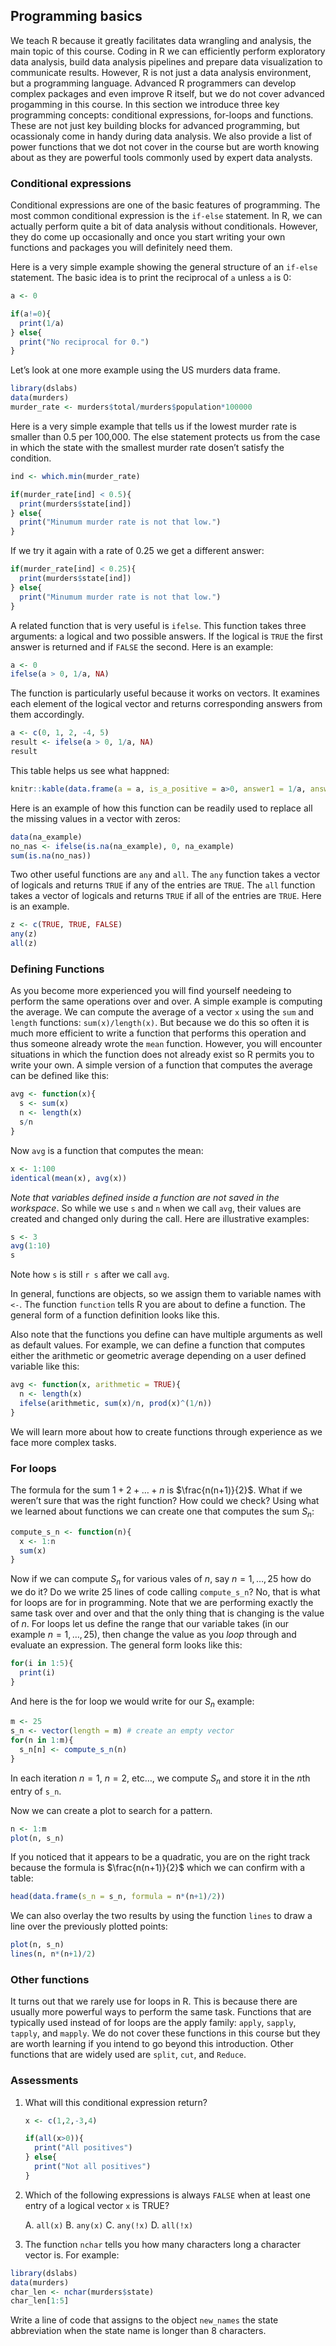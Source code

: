 ## Programming basics

We teach R because it greatly facilitates data wrangling and analysis, the main topic of this course. Coding in R we can efficiently perform exploratory data analysis, build data analysis pipelines and prepare data visualization to communicate results. However, R is not just a data analysis environment, but a programming language. Advanced R programmers can develop complex packages and even improve R itself, but we do not cover advanced progamming in this course. In this section we introduce three key programming concepts: conditional expressions, for-loops and functions. These are not just key building blocks for advanced programming, but ocassionaly come in handy during data analysis. We also provide a list of power functions that we dot not cover in the course but are worth knowing about as they are powerful tools commonly used by expert data analysts.

### Conditional expressions

Conditional expressions are one of the basic features of programming. The most common conditional expression is the `if-else` statement. In R, we can actually perform quite a bit of data analysis without conditionals. However, they do come up occasionally and once you start writing your own functions and packages you will definitely need them.

Here is a very simple example showing the general structure of an `if-else` statement. The basic idea is to print the reciprocal of `a` unless `a` is 0:

```{r}
a <- 0

if(a!=0){
  print(1/a)
} else{
  print("No reciprocal for 0.")
}
```


Let's look at one more example using the US murders data frame.

```{r}
library(dslabs)
data(murders)
murder_rate <- murders$total/murders$population*100000
```


Here is a very simple example that tells us if the lowest murder rate is smaller than 0.5 per 100,000. The else statement protects us from the case in which the state with the smallest murder rate dosen't satisfy the condition.

```{r}
ind <- which.min(murder_rate)

if(murder_rate[ind] < 0.5){
  print(murders$state[ind]) 
} else{
  print("Minumum murder rate is not that low.")
}
```

If we try it again with a rate of 0.25 we get a different answer:

```{r}
if(murder_rate[ind] < 0.25){
  print(murders$state[ind]) 
} else{
  print("Minumum murder rate is not that low.")
}
```

A related function that is very useful is `ifelse`. This function takes three arguments: a logical and two possible answers. If the logical is `TRUE` the first answer is returned and if `FALSE` the second. Here is an example:

```{r}
a <- 0
ifelse(a > 0, 1/a, NA)
```

The function is particularly useful because it works on vectors. It examines each element of the logical vector and returns corresponding answers from them accordingly.

```{r}
a <- c(0, 1, 2, -4, 5)
result <- ifelse(a > 0, 1/a, NA)
result
```

This table helps us see what happned:
```{r, echo=FALSE}
knitr::kable(data.frame(a = a, is_a_positive = a>0, answer1 = 1/a, answer2 = NA, result = result))
```

Here is an example of how this function can be readily used to replace all the missing values in a vector with zeros:

```{r}
data(na_example)
no_nas <- ifelse(is.na(na_example), 0, na_example) 
sum(is.na(no_nas))
```

Two other useful functions are `any` and `all`. The `any` function takes a vector of logicals and returns `TRUE` if any of the entries are `TRUE`. The `all` function takes a vector of logicals and returns `TRUE` if all of the entries are `TRUE`. Here is an example.

```{r}
z <- c(TRUE, TRUE, FALSE)
any(z)
all(z)
```

### Defining Functions

As you become more experienced you will find yourself needeing to perform the same operations over and over. A simple example is computing the average. We can compute the average of a vector `x` using the `sum` and `length` functions: `sum(x)/length(x)`. But because we do this so often it is much more efficient to write a function that performs this operation and thus someone already wrote the `mean` function. However, you will encounter situations in which the function does not already exist so R permits you to write your own. A simple version of a function that computes the average can be defined like this:

```{r}
avg <- function(x){
  s <- sum(x)
  n <- length(x)
  s/n
}
```

Now `avg` is a function that computes the mean:

```{r}
x <- 1:100
identical(mean(x), avg(x))
```

*Note that variables defined inside a function are not saved in the workspace*. So while we use `s` and `n` when we call `avg`, their values are created and changed only during the call. Here are illustrative examples:

```{r}
s <- 3
avg(1:10)
s
```

Note how `s` is still `r s` after we call `avg`.


In general, functions are objects, so we assign them to variable names with `<-`. The function `function` tells R you are about to define a function. The general form of a function definition looks like this.


Also note that the functions you define can have multiple arguments as well as default values. For example, we can define a function that computes either the arithmetic or geometric average depending on a user defined variable like this:

```{r}
avg <- function(x, arithmetic = TRUE){
  n <- length(x)
  ifelse(arithmetic, sum(x)/n, prod(x)^(1/n))
}
```

We will learn more about how to create functions through experience as we face more complex tasks.



### For loops

The formula for the sum $1+2+\dots+n$ is $\frac{n(n+1)}{2}$. What if we weren't sure that was the right function? How could we check? Using what we learned about functions we can create one that computes the sum $S_n$:

```{r}
compute_s_n <- function(n){
  x <- 1:n
  sum(x)
}
```

Now if we can compute $S_n$ for various vales of $n$, say $n=1,\dots,25$ how do we do it? Do we write 25 lines of code calling `compute_s_n`? No, that is what for loops are for in programming. Note that we are performing exactly the same task over and over and that the only thing that is changing is the value of $n$. For loops let us define the range that our variable takes (in our example $n=1,\dots,25$), then change the value as you _loop_ through and evaluate an expression. The general form looks like this:


```{r}
for(i in 1:5){
  print(i)
}
```

And here is the for loop we would write for our $S_n$ example:

```{r}
m <- 25
s_n <- vector(length = m) # create an empty vector
for(n in 1:m){
  s_n[n] <- compute_s_n(n)
}
```
In each iteration $n=1$, $n=2$, etc..., we compute $S_n$ and store it in the $n$th entry of `s_n`.

Now we can create a plot to search for a pattern.

```{r sum-of-consecutive-squares}
n <- 1:m
plot(n, s_n)
```

If you noticed that it appears to be a quadratic, you are on the right track because the formula is $\frac{n(n+1)}{2}$ which we can confirm with a table:

```{r show_s_n_table, echo=FALSE}
head(data.frame(s_n = s_n, formula = n*(n+1)/2))
```

We can also overlay the two results by using the function `lines` to draw a line over the previously plotted points:

```{r}
plot(n, s_n)
lines(n, n*(n+1)/2)
```


### Other functions

It turns out that we rarely use for loops in R. This is because there are usually more powerful ways to perform the same task. Functions that are typically used instead of for loops are the apply family: `apply`, `sapply`, `tapply`, and `mapply`. We do not cover these functions in this course but they are worth learning if you intend to go beyond this introduction. Other functions that are widely used are `split`, `cut`, and `Reduce`.



### Assessments


1. What will this conditional expression return?

    ```{r}
    x <- c(1,2,-3,4)
    
    if(all(x>0)){
      print("All positives")
    } else{
      print("Not all positives")
    }
    ```

2. Which of the following expressions is always `FALSE` when at least one entry of a logical vector `x` is TRUE?

    A. `all(x)`
    B. `any(x)`
    C. `any(!x)`
    D. `all(!x)`


3. The function `nchar` tells you how many characters long a character vector is. For example:

    
```{r}
library(dslabs)
data(murders)
char_len <- nchar(murders$state)
char_len[1:5]
```


Write a line of code that assigns to the object `new_names` the state abbreviation when the state name is longer than 8 characters.
    
